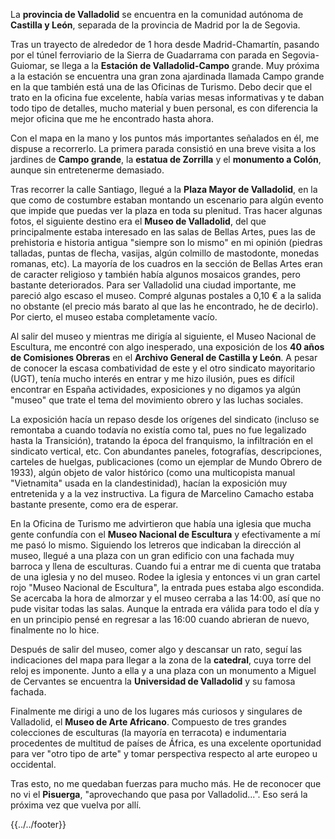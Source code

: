 <noinclude>{{header|1=Etapa 12: Valladolid}}</noinclude>

{{valladolid-header}}

La '''provincia de Valladolid''' se encuentra en la comunidad autónoma de '''Castilla y León''', separada de la provincia de Madrid por la de Segovia.

Tras un trayecto de alrededor de 1 hora desde Madrid-Chamartín, pasando por el túnel ferroviario de la Sierra de Guadarrama con parada en Segovia-Guiomar, se llega a la '''Estación de Valladolid-Campo''' grande. Muy próxima a la estación se encuentra una gran zona ajardinada llamada Campo grande en la que también está una de las Oficinas de Turismo. Debo decir que el trato en la oficina fue excelente, había varias mesas informativas y te daban todo tipo de detalles, mucho material y buen personal, es con diferencia la mejor oficina que me he encontrado hasta ahora.

Con el mapa en la mano y los puntos más importantes señalados en él, me dispuse a recorrerlo. La primera parada consistió en una breve visita a los jardines de '''Campo grande''', la '''estatua de Zorrilla''' y el '''monumento a Colón''', aunque sin entretenerme demasiado.

Tras recorrer la calle Santiago, llegué a la '''Plaza Mayor de Valladolid''', en la que como de costumbre estaban montando un escenario para algún evento que impide que puedas ver la plaza en toda su plenitud. Tras hacer algunas fotos, el siguiente destino era el '''Museo de Valladolid''', del que principalmente estaba interesado en las salas de Bellas Artes, pues las de prehistoria e historia antigua "siempre son lo mismo" en mi opinión (piedras talladas, puntas de flecha, vasijas, algún colmillo de mastodonte, monedas romanas, etc). La mayoría de los cuadros en la sección de Bellas Artes eran de caracter religioso y también había algunos mosaicos grandes, pero bastante deteriorados. Para ser Valladolid una ciudad importante, me pareció algo escaso el museo. Compré algunas postales a 0,10 € a la salida no obstante (el precio más barato al que las he encontrado, he de decirlo). Por cierto, el museo estaba completamente vacío.

Al salir del museo y mientras me dirigía al siguiente, el Museo Nacional de Escultura, me encontré con algo inesperado, una exposición de los '''40 años de Comisiones Obreras''' en el '''Archivo General de Castilla y León'''. A pesar de conocer la escasa combatividad de este y el otro sindicato mayoritario (UGT), tenía mucho interés en entrar y me hizo ilusión, pues es difícil encontrar en España actividades, exposiciones y no digamos ya algún "museo" que trate el tema del movimiento obrero y las luchas sociales.

La exposición hacía un repaso desde los orígenes del sindicato (incluso se remontaba a cuando todavía no existía como tal, pues no fue legalizado hasta la Transición), tratando la época del franquismo, la infiltración en el sindicato vertical, etc. Con abundantes paneles, fotografías, descripciones, carteles de huelgas, publicaciones (como un ejemplar de Mundo Obrero de 1933), algún objeto de valor histórico (como una multicopista manual "Vietnamita" usada en la clandestinidad), hacían la exposición muy entretenida y a la vez instructiva. La figura de Marcelino Camacho estaba bastante presente, como era de esperar.

En la Oficina de Turismo me advirtieron que había una iglesia que mucha gente confundía con el '''Museo Nacional de Escultura''' y efectivamente a mí me pasó lo mismo. Siguiendo los letreros que indicaban la dirección al museo, llegué a una plaza con un gran edificio con una fachada muy barroca y llena de esculturas. Cuando fui a entrar me di cuenta que trataba de una iglesia y no del museo. Rodee la iglesia y entonces vi un gran cartel rojo "Museo Nacional de Escultura", la entrada pues estaba algo escondida. Se acercaba la hora de almorzar y el museo cerraba a las 14:00, así que no pude visitar todas las salas. Aunque la entrada era válida para todo el día y en un principio pensé en regresar a las 16:00 cuando abrieran de nuevo, finalmente no lo hice.

Después de salir del museo, comer algo y descansar un rato, seguí las indicaciones del mapa para llegar a la zona de la '''catedral''', cuya torre del reloj es imponente. Junto a ella y a una plaza con un monumento a Miguel de Cervantes se encuentra la '''Universidad de Valladolid''' y su famosa fachada.

Finalmente me dirigi a uno de los lugares más curiosos y singulares de Valladolid, el '''Museo de Arte Africano'''. Compuesto de tres grandes colecciones de esculturas (la mayoría en terracota) e indumentaria procedentes de multitud de países de África, es una excelente oportunidad para ver "otro tipo de arte" y tomar perspectiva respecto al arte europeo u occidental.

Tras esto, no me quedaban fuerzas para mucho más. He de reconocer que no vi el '''Pisuerga''', "aprovechando que pasa por Valladolid...". Eso será la próxima vez que vuelva por allí.

<!--{{galeria-etapa|1=|2=|3=|4=}}-->

<noinclude>{{navbox-etapa|pre-wiki=burgos|pre-etapa=Etapa 11: Burgos|etapa=Etapa 12: Valladolid|sig-wiki=|sig-etapa=}}</noinclude>

<noinclude>{{../../footer}}</noinclude>
